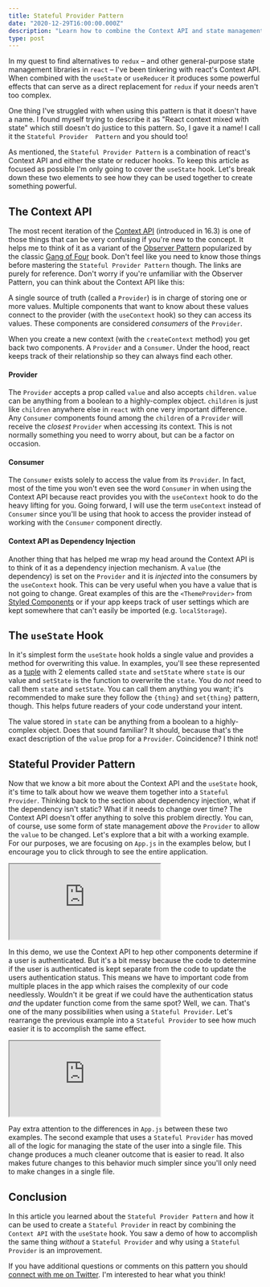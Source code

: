 ```yaml
---
title: Stateful Provider Pattern
date: "2020-12-29T16:00:00.000Z"
description: "Learn how to combine the Context API and state management hooks in react to create something that works like redux"
type: post
---
```


In my quest to find alternatives to `redux` – and other general-purpose state management libraries in `react` – I've been tinkering with 
react's Context API.  When combined with the `useState` or `useReducer` it produces some powerful effects that can serve as a direct 
replacement for `redux` if your needs aren't too complex.

One thing I've struggled with when using this pattern is that it doesn't have a name.  I found myself trying to describe it as "React 
context mixed with state" which still doesn't do justice to this pattern.  So, I gave it a name!  I call it the `Stateful Provider 
Pattern` and you should too!

As mentioned, the `Stateful Provider Pattern` is a combination of react's Context API and either the state or reducer hooks. To keep this
article as focused as possible I'm only going to cover the `useState` hook. Let's break down these two elements to see how they can 
be used together to create something powerful.

## The Context API

The most recent iteration of the [Context API]([https://reactjs.org/docs/context.html](https://reactjs.org/docs/context.html)) (introduced
in 16.3) is one of those things that can be very confusing if you're new to the concept.  It helps me to think of it as a variant of the
[Observer Pattern](h[ttps://en.wikipedia.org/wiki/Observer_pattern](https://en.wikipedia.org/wiki/Observer_pattern)) popularized by the
classic [Gang of Four]([https://martinfowler.com/bliki/GangOfFour.html](https://martinfowler.com/bliki/GangOfFour.html)) book.  Don't 
feel like you need to know those things before mastering the `Stateful Provider Pattern` though.  The links are purely for reference.
Don't worry if you're unfamiliar with the Observer Pattern, you can think about the Context API like this:  

A single source of truth (called a `Provider`) is in charge of storing one or more values.  Multiple components that want to know about these
values connect to the provider (with the `useContext` hook) so they can access its values. These components are considered *consumers* of 
the `Provider`.

When you create a new context (with the `createContext` method) you get back two components.  A `Provider` and a `Consumer`.  Under the
hood, react keeps track of their relationship so they can always find each other.  

#### Provider
The `Provider` accepts a prop called `value` and also accepts `children`.  `value` can be anything from a boolean to a highly-complex object.
`children` is just like `children` anywhere else in `react` with one very important difference.  Any `Consumer` components found among the 
`children` of a `Provider` will receive the _closest_ `Provider` when accessing its context.  This is not normally something you need to 
worry about, but can be a factor on occasion.

#### Consumer
The `Consumer` exists solely to access the value from its `Provider`.  In fact, most of the time you won't even see the word `Consumer` in
when using the Context API because react provides you with the `useContext` hook to do the heavy lifting for you.  Going forward, I will use
the term `useContext` instead of `Consumer` since you'll be using that hook to access the provider instead of working with the `Consumer`
component directly.

#### Context API as Dependency Injection
Another thing that has helped me wrap my head around the Context API is to think of it as a dependency injection mechanism.  A `value` (the
dependency) is set on the `Provider` and it is _injected_ into the consumers by the `useContext` hook.  This can be very useful when you 
have a value that is not going to change.  Great examples of this are the `<ThemeProvider>` from [Styled Components](https://styled-components.com/docs/api#themeprovider)
or if your app keeps track of user settings which are kept somewhere that can't easily be imported (e.g. `localStorage`).


## The `useState` Hook

In it's simplest form the `useState` hook holds a single value and provides a method for overwriting this value.  In examples, you'll see 
these represented as a [tuple](https://en.wikipedia.org/wiki/Tuple) with 2 elements called `state` and `setState` where `state` is our value
and `setState` is the function to overwrite the `state`.  You do _not_ need to call them `state` and `setState`.  You can call them anything
you want; it's recommended to make sure they follow the `{thing}` and `set{thing}` pattern, though.  This helps future readers of your code
understand your intent.

The value stored in `state` can be anything from a boolean to a highly-complex object.  Does that sound familiar?  It should, because that's
the exact description of the `value` prop for a `Provider`.  Coincidence?  I think not!


## Stateful Provider Pattern

Now that we know a bit more about the Context API and the `useState` hook, it's time to talk about how we weave them together into a `Stateful
Provider`.  Thinking back to the section about dependency injection, what if the dependency isn't static?  What if it needs to change over time?
The Context API doesn't offer anything to solve this problem directly.  You can, of course, use some form of state management _above_ the
`Provider` to allow the `value` to be changed.  Let's explore that a bit with a working example.  For our purposes, we are focusing on `App.js`
in the examples below, but I encourage you to click through to see the entire application.

<iframe src="https://codesandbox.io/embed/react-context-demo-7jjge?fontsize=14&hidenavigation=1&theme=dark"
     style={{width:'100%', height:'500px', border:0, borderRadius: '4px', overflow:'hidden'}}
     title="React Context Demo"
     allow="accelerometer; ambient-light-sensor; camera; encrypted-media; geolocation; gyroscope; hid; microphone; midi; payment; usb; vr; xr-spatial-tracking"
     sandbox="allow-forms allow-modals allow-popups allow-presentation allow-same-origin allow-scripts"
   ></iframe>

In this demo, we use the Context API to hep other components determine if a user is authenticated.  But it's a bit messy because the code to 
determine if the user is authenticated is kept separate from the code to update the users authentication status.  This means we have to important
code from multiple places in the app which raises the complexity of our code needlessly.  Wouldn't it be great if we could have the 
authentication status _and_ the updater function come from the same spot?  Well, we can.  That's one of the many possibilities when using a
`Stateful Provider`.  Let's rearrange the previous example into a `Stateful Provider` to see how much easier it is to accomplish the same effect.

<iframe src="https://codesandbox.io/embed/stateful-provider-demo-8fee2?fontsize=14&hidenavigation=1&theme=dark"
style={{width:'100%', height:'500px', border:0, borderRadius: '4px', overflow:'hidden'}}
     title="stateful-provider-demo"
     allow="accelerometer; ambient-light-sensor; camera; encrypted-media; geolocation; gyroscope; hid; microphone; midi; payment; usb; vr; xr-spatial-tracking"
     sandbox="allow-forms allow-modals allow-popups allow-presentation allow-same-origin allow-scripts"
   ></iframe>

Pay extra attention to the differences in `App.js` between these two examples.  The second example that uses a `Stateful Provider` has moved all of the
logic for managing the state of the user into a single file.  This change produces a much cleaner outcome that is easier to read.  It also makes future
changes to this behavior much simpler since you'll only need to make changes in a single file.

## Conclusion

In this article you learned about the `Stateful Provider Pattern` and how it can be used to create a `Stateful Provider` in react by combining
the `Context API` with the `useState` hook.  You saw a demo of how to accomplish the same thing _without_ a `Stateful Provider` and why using
a `Stateful Provider` is an improvement.

If you have additional questions or comments on this pattern you should [connect with me on Twitter](https://twitter.com/Brent_m_Clark).  I'm 
interested to hear what you think!



